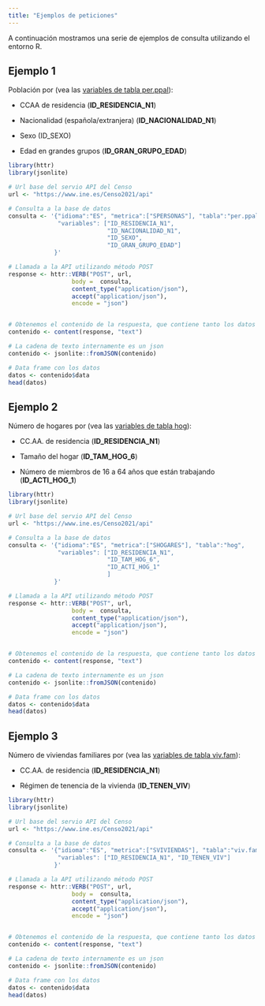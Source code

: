 ```yaml
---
title: "Ejemplos de peticiones"
---
```


A continuación mostramos una serie de ejemplos de consulta utilizando el entorno R.

## Ejemplo 1

Población por (vea las [variables de tabla per.ppal](referencia.html#total-de-personas-per.ppal)):

-   CCAA de residencia (**ID_RESIDENCIA_N1**)

-   Nacionalidad (española/extranjera) (**ID_NACIONALIDAD_N1**)

-   Sexo (ID_SEXO)

-   Edad en grandes grupos (**ID_GRAN_GRUPO_EDAD**)

```r
library(httr)
library(jsonlite)

# Url base del servio API del Censo
url <- "https://www.ine.es/Censo2021/api"

# Consulta a la base de datos
consulta <- '{"idioma":"ES", "metrica":["SPERSONAS"], "tabla":"per.ppal",
              "variables": ["ID_RESIDENCIA_N1", 
                            "ID_NACIONALIDAD_N1",
                            "ID_SEXO",
                            "ID_GRAN_GRUPO_EDAD"]
             }'

# Llamada a la API utilizando método POST
response <- httr::VERB("POST", url, 
                  body =  consulta, 
                  content_type("application/json"),
                  accept("application/json"),
                  encode = "json")


# Obtenemos el contenido de la respuesta, que contiene tanto los datos como los metadatos
contenido <- content(response, "text")

# La cadena de texto internamente es un json
contenido <- jsonlite::fromJSON(contenido)

# Data frame con los datos
datos <- contenido$data
head(datos)

```

## Ejemplo 2

Número de hogares por (vea las [variables de tabla hog](referencia.html#hogares-hog)):

-   CC.AA. de residencia (**ID_RESIDENCIA_N1**)

-   Tamaño del hogar (**ID_TAM_HOG_6**)

-   Número de miembros de 16 a 64 años que están trabajando (**ID_ACTI_HOG_1**)

```r
library(httr)
library(jsonlite)

# Url base del servio API del Censo
url <- "https://www.ine.es/Censo2021/api"

# Consulta a la base de datos
consulta <- '{"idioma":"ES", "metrica":["SHOGARES"], "tabla":"hog",
              "variables": ["ID_RESIDENCIA_N1", 
                            "ID_TAM_HOG_6",
                            "ID_ACTI_HOG_1"
                            ]
             }'

# Llamada a la API utilizando método POST
response <- httr::VERB("POST", url, 
                  body =  consulta, 
                  content_type("application/json"),
                  accept("application/json"),
                  encode = "json")


# Obtenemos el contenido de la respuesta, que contiene tanto los datos como los metadatos
contenido <- content(response, "text")

# La cadena de texto internamente es un json
contenido <- jsonlite::fromJSON(contenido)

# Data frame con los datos
datos <- contenido$data
head(datos)
```

## Ejemplo 3

Número de viviendas familiares por (vea las [variables de tabla viv.fam](referencia.html#viviendas-familiares-viv.fam)):

-   CC.AA. de residencia (**ID_RESIDENCIA_N1**)

-   Régimen de tenencia de la vivienda (**ID_TENEN_VIV**)

```r
library(httr)
library(jsonlite)

# Url base del servio API del Censo
url <- "https://www.ine.es/Censo2021/api"

# Consulta a la base de datos
consulta <- '{"idioma":"ES", "metrica":["SVIVIENDAS"], "tabla":"viv.fam",
              "variables": ["ID_RESIDENCIA_N1", "ID_TENEN_VIV"]
             }'

# Llamada a la API utilizando método POST
response <- httr::VERB("POST", url, 
                  body =  consulta, 
                  content_type("application/json"),
                  accept("application/json"),
                  encode = "json")


# Obtenemos el contenido de la respuesta, que contiene tanto los datos como los metadatos
contenido <- content(response, "text")

# La cadena de texto internamente es un json
contenido <- jsonlite::fromJSON(contenido)

# Data frame con los datos
datos <- contenido$data
head(datos)
```
